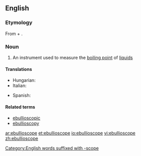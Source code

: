 ==English==

===Etymology===
From {{etyl|la|en}} {{term|ebullire|ēbullīre|lang=la}} + {{term|-scope}}.

===Noun===
{{en-noun}}

# {{physics}} An instrument used to measure the [[boiling point]] of [[liquid]]s

====Translations====
{{trans-top|an instrument used to measure the boiling point of liquids}}
* Hungarian: {{t+|hu|ebullioszkóp}}
* Italian: {{t-|it|ebullioscopio|m}}
{{trans-mid}}
* Spanish: {{t-|es|ebulloscopía|f}}
{{trans-bottom}}

====Related terms====
* [[ebullioscopic]]
* [[ebullioscopy]]

[[Category:English words suffixed with -scope]]

[[ar:ebullioscope]]
[[et:ebullioscope]]
[[io:ebullioscope]]
[[vi:ebullioscope]]
[[zh:ebullioscope]]